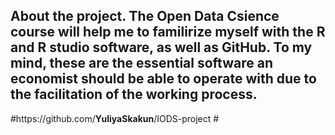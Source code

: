 
## About the project. The Open Data Csience course will help me to familirize myself with the R and R studio software, as well as GitHub. To my mind, these are the essential software an economist should be able to operate with due to the facilitation of the working process. ## 
#https://github.com/**YuliyaSkakun**/IODS-project #
